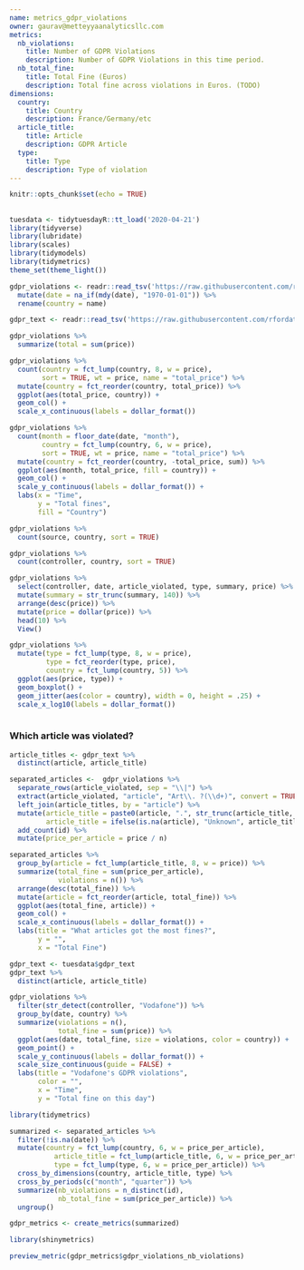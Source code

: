 ```yaml
---
name: metrics_gdpr_violations
owner: gaurav@metteyyaanalyticsllc.com
metrics:
  nb_violations:
    title: Number of GDPR Violations
    description: Number of GDPR Violations in this time period.
  nb_total_fine:
    title: Total Fine (Euros)
    description: Total fine across violations in Euros. (TODO)
dimensions:
  country:
    title: Country
    description: France/Germany/etc
  article_title:
    title: Article
    description: GDPR Article
  type:
    title: Type
    description: Type of violation
---
```


```r
knitr::opts_chunk$set(echo = TRUE)
```

## 
```r
tuesdata <- tidytuesdayR::tt_load('2020-04-21')
library(tidyverse)
library(lubridate)
library(scales)
library(tidymodels)
library(tidymetrics)
theme_set(theme_light())

gdpr_violations <- readr::read_tsv('https://raw.githubusercontent.com/rfordatascience/tidytuesday/master/data/2020/2020-04-21/gdpr_violations.tsv') %>%
  mutate(date = na_if(mdy(date), "1970-01-01")) %>%
  rename(country = name)

gdpr_text <- readr::read_tsv('https://raw.githubusercontent.com/rfordatascience/tidytuesday/master/data/2020/2020-04-21/gdpr_text.tsv')

gdpr_violations %>%
  summarize(total = sum(price))

gdpr_violations %>%
  count(country = fct_lump(country, 8, w = price),
        sort = TRUE, wt = price, name = "total_price") %>%
  mutate(country = fct_reorder(country, total_price)) %>%
  ggplot(aes(total_price, country)) +
  geom_col() +
  scale_x_continuous(labels = dollar_format())
```

```r
gdpr_violations %>%
  count(month = floor_date(date, "month"),
        country = fct_lump(country, 6, w = price),
        sort = TRUE, wt = price, name = "total_price") %>%
  mutate(country = fct_reorder(country, -total_price, sum)) %>%
  ggplot(aes(month, total_price, fill = country)) + 
  geom_col() +
  scale_y_continuous(labels = dollar_format()) + 
  labs(x = "Time",
       y = "Total fines",
       fill = "Country")
```

```r
gdpr_violations %>%
  count(source, country, sort = TRUE)

gdpr_violations %>%
  count(controller, country, sort = TRUE)
```

```r
gdpr_violations %>%
  select(controller, date, article_violated, type, summary, price) %>%
  mutate(summary = str_trunc(summary, 140)) %>%
  arrange(desc(price)) %>%
  mutate(price = dollar(price)) %>%
  head(10) %>%
  View()
```

```r
gdpr_violations %>%
  mutate(type = fct_lump(type, 8, w = price),
         type = fct_reorder(type, price),
         country = fct_lump(country, 5)) %>%
  ggplot(aes(price, type)) +
  geom_boxplot() +
  geom_jitter(aes(color = country), width = 0, height = .25) +
  scale_x_log10(labels = dollar_format())
  
```


### Which article was violated?

```r
article_titles <- gdpr_text %>% 
  distinct(article, article_title)

separated_articles <-  gdpr_violations %>%
  separate_rows(article_violated, sep = "\\|") %>%
  extract(article_violated, "article", "Art\\. ?(\\d+)", convert = TRUE, remove = FALSE) %>%
  left_join(article_titles, by = "article") %>%
  mutate(article_title = paste0(article, ".", str_trunc(article_title, 50)),
         article_title = ifelse(is.na(article), "Unknown", article_title)) %>% 
  add_count(id) %>%
  mutate(price_per_article = price / n)

```


```r
separated_articles %>%
  group_by(article = fct_lump(article_title, 8, w = price)) %>%
  summarize(total_fine = sum(price_per_article),
            violations = n()) %>%
  arrange(desc(total_fine)) %>%
  mutate(article = fct_reorder(article, total_fine)) %>%
  ggplot(aes(total_fine, article)) + 
  geom_col() + 
  scale_x_continuous(labels = dollar_format()) +
  labs(title = "What articles got the most fines?",
       y = "",
       x = "Total Fine")
```



```r
gdpr_text <- tuesdata$gdpr_text
gdpr_text %>%
  distinct(article, article_title)
```

```r
gdpr_violations %>%
  filter(str_detect(controller, "Vodafone")) %>%
  group_by(date, country) %>%
  summarize(violations = n(),
            total_fine = sum(price)) %>%
  ggplot(aes(date, total_fine, size = violations, color = country)) +
  geom_point() + 
  scale_y_continuous(labels = dollar_format()) + 
  scale_size_continuous(guide = FALSE) +
  labs(title = "Vodafone's GDPR violations",
       color = "",
       x = "Time",
       y = "Total fine on this day")
```

```r
library(tidymetrics)

summarized <- separated_articles %>%
  filter(!is.na(date)) %>%
  mutate(country = fct_lump(country, 6, w = price_per_article), 
           article_title = fct_lump(article_title, 6, w = price_per_article),
           type = fct_lump(type, 6, w = price_per_article)) %>%
  cross_by_dimensions(country, article_title, type) %>%
  cross_by_periods(c("month", "quarter")) %>%
  summarize(nb_violations = n_distinct(id),
            nb_total_fine = sum(price_per_article)) %>%
  ungroup()

gdpr_metrics <- create_metrics(summarized)
```

```r
library(shinymetrics)

preview_metric(gdpr_metrics$gdpr_violations_nb_violations)
```























